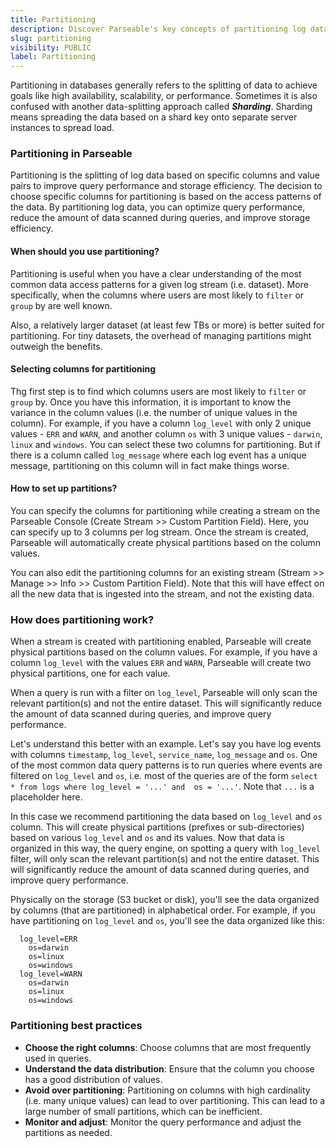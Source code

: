 ```yaml
---
title: Partitioning
description: Discover Parseable's key concepts of partitioning log data. Explore the best practices for efficient log data management.
slug: partitioning
visibility: PUBLIC
label: Partitioning
---
```


<head>
<title>Parseable Partitioning: Partition log columns to improve query performance | Parseable</title>
<meta charSet="utf-8" />
<meta name="twitter:card" content="summary" />
</head>

Partitioning in databases generally refers to the splitting of data to achieve goals like high availability, scalability, or performance. Sometimes it is also confused with another data-splitting approach called ***Sharding***. Sharding means spreading the data based on a shard key onto separate server instances to spread load.

### Partitioning in Parseable

Partitioning is the splitting of log data based on specific columns and value pairs to improve query performance and storage efficiency. The decision to choose specific columns for partitioning is based on the access patterns of the data. By partitioning log data, you can optimize query performance, reduce the amount of data scanned during queries, and improve storage efficiency. 

#### When should you use partitioning?

Partitioning is useful when you have a clear understanding of the most common data access patterns for a given log stream (i.e. dataset). More specifically, when the columns where users are most likely to `filter` or `group` by are well known. 

Also, a relatively larger dataset (at least few TBs or more) is better suited for partitioning. For tiny datasets, the overhead of managing partitions might outweigh the benefits.

#### Selecting columns for partitioning

Thg first step is to find which columns users are most likely to `filter` or `group` by. Once you have this information, it is important to know the variance in the column values (i.e. the number of unique values in the column). For example, if you have a column `log_level` with only 2 unique values - `ERR` and `WARN`, and another column `os` with 3 unique values - `darwin`, `linux` and `windows`. You can select these two columns for partitioning. But if there is a column called `log_message` where each log event has a unique message, partitioning on this column will in fact make things worse.

#### How to set up partitions?

You can specify the columns for partitioning while creating a stream on the Parseable Console (Create Stream >> Custom Partition Field). Here, you can specify up to 3 columns per log stream. Once the stream is created, Parseable will automatically create physical partitions based on the column values.

You can also edit the partitioning columns for an existing stream (Stream >> Manage >> Info >> Custom Partition Field). Note that this will have effect on all the new data that is ingested into the stream, and not the existing data.
 
### How does partitioning work?

When a stream is created with partitioning enabled, Parseable will create physical partitions based on the column values. For example, if you have a column `log_level` with the values `ERR` and `WARN`, Parseable will create two physical partitions, one for each value. 

When a query is run with a filter on `log_level`, Parseable will only scan the relevant partition(s) and not the entire dataset. This will significantly reduce the amount of data scanned during queries, and improve query performance.

Let's understand this better with an example. Let's say you have log events with columns `timestamp`, `log_level`, `service_name`, `log_message` and `os`. One of the most common data query patterns is to run queries where events are filtered on `log_level` and `os`, i.e. most of the queries are of the form `select * from logs where log_level = '...' and  os = '...'`. Note that `...` is a placeholder here.

In this case we recommend partitioning the data based on `log_level` and `os` column. This will create physical partitions (prefixes or sub-directories) based on various `log_level` and `os` and its values. Now that data is organized in this way, the query engine, on spotting a query with `log_level` filter, will only scan the relevant partition(s) and not the entire dataset. This will significantly reduce the amount of data scanned during queries, and improve query performance.

Physically on the storage (S3 bucket or disk), you'll see the data organized by columns (that are partitioned) in alphabetical order. For example, if you have partitioning on `log_level` and `os`, you'll see the data organized like this:

```
  log_level=ERR
    os=darwin
    os=linux
    os=windows
  log_level=WARN
    os=darwin
    os=linux
    os=windows
```

### Partitioning best practices

- **Choose the right columns**: Choose columns that are most frequently used in queries.
- **Understand the data distribution**: Ensure that the column you choose has a good distribution of values.
- **Avoid over partitioning**: Partitioning on columns with high cardinality (i.e. many unique values) can lead to over partitioning. This can lead to a large number of small partitions, which can be inefficient.
- **Monitor and adjust**: Monitor the query performance and adjust the partitions as needed.
